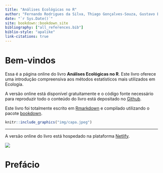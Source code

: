 ```yaml
--- 
title: "Análises Ecológicas no R"
author: "Fernando Rodrigues da Silva, Thiago Gonçalves-Souza, Gustavo Brant Paterno, Diogo Borges Provete, Maurício Humberto Vancine"
date: "`r Sys.Date()`"
site: bookdown::bookdown_site
bibliography: ["all_references.bib"]
biblio-style: "apalike"
link-citations: true
---
```


# Bem-vindos  {-}

Essa é a página online do livro **Análises Ecológicas no R**. Este livro oferece uma introdução compreensiva aos métodos estatísticos mais utilizados em Ecologia. 

A versão online está disponível gratuitamente e o código fonte necessário para reproduzir todo o conteúdo do livro está depositado no [Github](https://github.com/paternogbc/livro_aer). 

Este livro foi totalmente escrito em [Rmarkdown](https://rmarkdown.rstudio.com/) e compilado utilizando o pacote [bookdown](https://bookdown.org/). 

```r
knitr::include_graphics("img/capa.jpeg")
```

*** 

A versão online do livro está hospedado na plataforma [Netlify](https://www.netlify.com/).

<a href="https://www.netlify.com"><img src="https://www.netlify.com/img/global/badges/netlify-color-accent.svg"/></a>


\newpage

# Prefácio {-}

\newpage